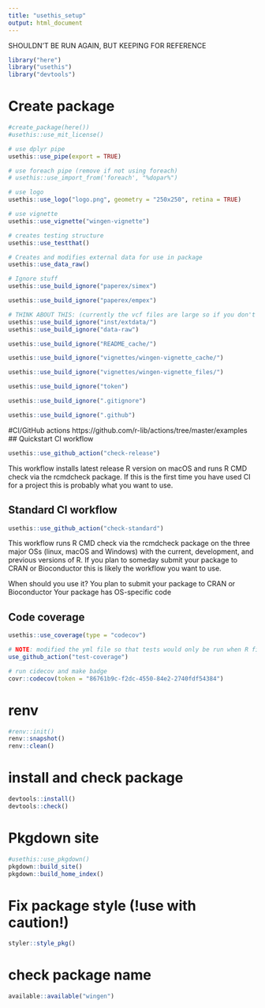 ```yaml
---
title: "usethis_setup"
output: html_document
---
```


SHOULDN'T BE RUN AGAIN, BUT KEEPING FOR REFERENCE 
```r
library("here")
library("usethis")
library("devtools")
```

# Create package

```r
#create_package(here())
#usethis::use_mit_license()
```

```r
# use dplyr pipe
usethis::use_pipe(export = TRUE)

# use foreach pipe (remove if not using foreach)
# usethis::use_import_from('foreach', "%dopar%")

# use logo
usethis::use_logo("logo.png", geometry = "250x250", retina = TRUE)

# use vignette
usethis::use_vignette("wingen-vignette")

# creates testing structure
usethis::use_testthat()

# Creates and modifies external data for use in package
usethis::use_data_raw()
```

```r
# Ignore stuff
usethis::use_build_ignore("paperex/simex")

usethis::use_build_ignore("paperex/empex")

# THINK ABOUT THIS: (currently the vcf files are large so if you don't ignore the external data it takes a while to install the package)
usethis::use_build_ignore("inst/extdata/")
usethis::use_build_ignore("data-raw")

usethis::use_build_ignore("README_cache/")

usethis::use_build_ignore("vignettes/wingen-vignette_cache/")

usethis::use_build_ignore("vignettes/wingen-vignette_files/")

usethis::use_build_ignore("token")

usethis::use_build_ignore(".gitignore")

usethis::use_build_ignore(".github")

```

#CI/GitHub actions
https://github.com/r-lib/actions/tree/master/examples
## Quickstart CI workflow

```r
usethis::use_github_action("check-release")
```

This workflow installs latest release R version on macOS and runs R CMD check via the rcmdcheck package. If this is the first time you have used CI for a project this is probably what you want to use.

## Standard CI workflow
```r
usethis::use_github_action("check-standard")
```

This workflow runs R CMD check via the rcmdcheck package on the three major OSs (linux, macOS and Windows) with the current, development, and previous versions of R. If you plan to someday submit your package to CRAN or Bioconductor this is likely the workflow you want to use.

When should you use it?
You plan to submit your package to CRAN or Bioconductor
Your package has OS-specific code

## Code coverage
```r
usethis::use_coverage(type = "codecov")

# NOTE: modified the yml file so that tests would only be run when R files or tests changed
use_github_action("test-coverage")

```
```r
# run cidecov and make badge
covr::codecov(token = "86761b9c-f2dc-4550-84e2-2740fdf54384")
```

# renv
```r
#renv::init()
renv::snapshot()
renv::clean()
```

# install and check package
```r
devtools::install()
devtools::check()
```


# Pkgdown site

```r
#usethis::use_pkgdown()
pkgdown::build_site()
pkgdown::build_home_index()
```

# Fix package style (!use with caution!)

```r
styler::style_pkg() 
```

# check package name
```r
available::available("wingen")
```

